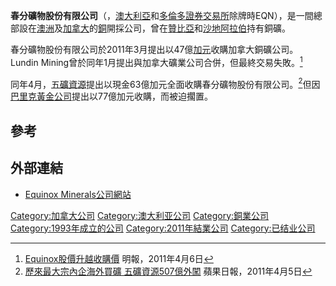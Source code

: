 '''春分礦物股份有限公司'''（'''{{lang-en|Equinox Minerals Limited}}'''，[[澳洲證券交易所|澳大利亞]]和[[多倫多證券交易所|多倫多證券交易所]]除牌時EQN），是一間總部設在[[澳洲|澳洲]]及[[加拿大|加拿大]]的[[銅|銅]]開採公司，曾在[[贊比亞|贊比亞]]和[[沙地阿拉伯|沙地阿拉伯]]持有銅礦。

春分礦物股份有限公司於2011年3月提出以47億[[加元|加元]]收購加拿大銅礦公司{{le|Lundin Mining}}。Lundin Mining曾於同年1月提出與加拿大礦業公司{{le|Inmet Mining}}合併，但最終交易失敗。<ref>[http://finance.sina.com.hk/news/40/2/1/3752706/1.html Equinox股價升越收購價]{{Dead link|date=2019年11月 |bot=InternetArchiveBot |fix-attempted=yes }} 明報，2011年4月6日</ref> 

同年4月，[[五礦資源|五礦資源]]提出以現金63億加元全面收購春分礦物股份有限公司。<ref>[http://hk.apple.nextmedia.com/template/apple/art_main.php?iss_id=20110405&sec_id=15307&subsec=15320&art_id=15138112 歷來最大宗內企海外買礦 五礦資源507億外闖] 蘋果日報，2011年4月5日</ref>但因[[巴里克黃金公司|巴里克黃金公司]]提出以77億加元收購，而被迫擱置。

==參考==
{{reflist}}

==外部連結==
*[http://www.equinoxminerals.com/ Equinox Minerals公司網站] {{Wayback|url=http://www.equinoxminerals.com/ |date=20141219171143 }}

[[Category:加拿大公司|Category:加拿大公司]]
[[Category:澳大利亚公司|Category:澳大利亚公司]]
[[Category:銅業公司|Category:銅業公司]]
[[Category:1993年成立的公司|Category:1993年成立的公司]]
[[Category:2011年結業公司|Category:2011年結業公司]]
[[Category:已结业公司|Category:已结业公司]]